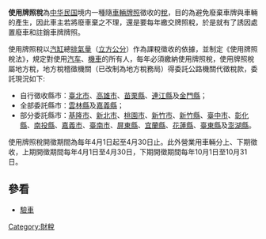 {{wikisource|使用牌照稅法}}
'''使用牌照稅'''為[[中华民国|中华民国]]境内一種隨[[車輛牌照|車輛牌照]]徵收的[[稅|稅]]，目的為避免廢棄車牌與車輛的產生，因此車主若將廢車棄之不理，還是要每年繳交牌照稅，於是就有了誘因處置廢車和註銷車牌牌照。

使用牌照稅以[[汽缸|汽缸]]總[[排氣量|排氣量]]（[[立方公分|立方公分]]）作為課稅徵收的依據，並制定《使用牌照稅法》，規定對使用[[汽车|汽车]]、[[機車|機車]]的所有人，每年必須繳納使用牌照稅，使用牌照稅屬地方稅，地方稅稽徵機關（已改制為地方稅務局）得委託公路機關代徵稅款，委託現況如下:
*自行徵收縣市：[[臺北市|臺北市]]、[[高雄市|高雄市]]、[[苗栗縣|苗栗縣]]、[[連江縣|連江縣]]及[[金門縣|金門縣]]；
*全部委託縣市：[[雲林縣|雲林縣]]及[[嘉義縣|嘉義縣]]；
*部分委託縣市：[[基隆市|基隆市]]、[[新北市|新北市]]、[[桃園市|桃園市]]、[[新竹市|新竹市]]、[[新竹縣|新竹縣]]、[[臺中市|臺中市]]、[[彰化縣|彰化縣]]、[[南投縣|南投縣]]、[[嘉義市|嘉義市]]、[[臺南市|臺南市]]、[[屏東縣|屏東縣]]、[[宜蘭縣|宜蘭縣]]、[[花蓮縣|花蓮縣]]、[[臺東縣|臺東縣]]及[[澎湖縣|澎湖縣]]。

使用牌照稅開徵期間為每年4月1日起至4月30日止。此外營業用車輛分上、下期徵收，上期開徵期間每年4月1日至4月30日，下期開徵期間每年10月1日至10月31日。

==參看==
*[[驗車|驗車]]


[[Category:財稅|Category:財稅]]

{{econ-stub}}